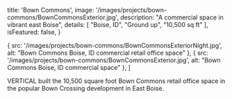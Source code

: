 
  title: 'Bown Commons',
  image: '/images/projects/bown-commons/BownCommonsExterior.jpg',
  description: "A commercial space in vibrant east Boise",
  details: [
    "Boise, ID",
    "Ground up",
    "10,500 sq ft"
  ],
  isFeatured: false,
}

  {
    src: '/images/projects/bown-commons/BownCommonsExteriorNight.jpg',
    alt: "Bown Commons Boise, ID commercial retail office space"
  },
  {
    src: '/images/projects/bown-commons/BownCommonsExterior.jpg',
    alt: "Bown Commons Boise, ID commercial space"
  },
]


VERTICAL built the 10,500 square foot Bown Commons retail office space in the popular Bown Crossing development in East Boise.

<Slider slides={slides}/>